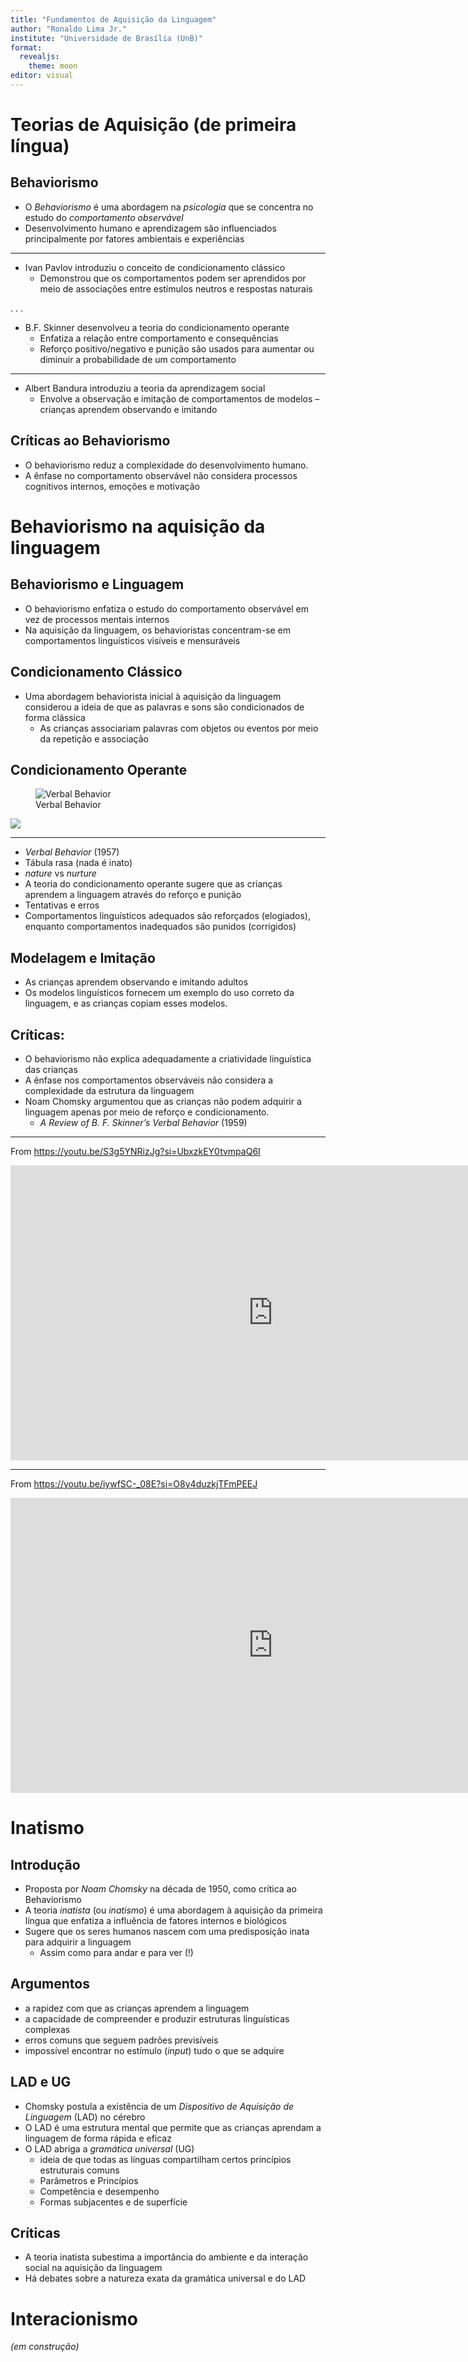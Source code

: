 ```yaml
---
title: "Fundamentos de Aquisição da Linguagem"
author: "Ronaldo Lima Jr."
institute: "Universidade de Brasília (UnB)"
format: 
  revealjs: 
    theme: moon
editor: visual
---
```


# Teorias de Aquisição (de primeira língua)

## Behaviorismo

- O *Behaviorismo* é uma abordagem na *psicologia* que se concentra no estudo do *comportamento observável*
- Desenvolvimento humano e aprendizagem são influenciados principalmente por fatores ambientais e experiências

---

- Ivan Pavlov introduziu o conceito de condicionamento clássico
  - Demonstrou que os comportamentos podem ser aprendidos por meio de associações entre estímulos neutros e respostas naturais

. . . 

- B.F. Skinner desenvolveu a teoria do condicionamento operante
  - Enfatiza a relação entre comportamento e consequências
  - Reforço positivo/negativo e punição são usados para aumentar ou diminuir a probabilidade de um comportamento

---

- Albert Bandura introduziu a teoria da aprendizagem social
  - Envolve a observação e imitação de comportamentos de modelos -- crianças aprendem observando e imitando
  
## Críticas ao Behaviorismo

- O behaviorismo reduz a complexidade do desenvolvimento humano.
- A ênfase no comportamento observável não considera processos cognitivos internos, emoções e motivação

# Behaviorismo na aquisição da linguagem

## Behaviorismo e Linguagem

- O behaviorismo enfatiza o estudo do comportamento observável em vez de processos mentais internos
- Na aquisição da linguagem, os behavioristas concentram-se em comportamentos linguísticos visíveis e mensuráveis

## Condicionamento Clássico

- Uma abordagem behaviorista inicial à aquisição da linguagem considerou a ideia de que as palavras e sons são condicionados de forma clássica
  - As crianças associariam palavras com objetos ou eventos por meio da repetição e associação

## Condicionamento Operante {.scrollable}

::: {layout-ncol=2}
![Verbal Behavior](FundAquis-2_files/verbalBehavior1.jpeg)

![](FundAquis-2_files/verbalBehavior2.jpeg)
:::

--- 

- *Verbal Behavior* (1957)
- Tábula rasa (nada é inato)
- *nature* vs *nurture*
- A teoria do condicionamento operante sugere que as crianças aprendem a linguagem através do reforço e punição
- Tentativas e erros
- Comportamentos linguísticos adequados são reforçados (elogiados), enquanto comportamentos inadequados são punidos (corrigidos)

## Modelagem e Imitação

- As crianças aprendem observando e imitando adultos
- Os modelos linguísticos fornecem um exemplo do uso correto da linguagem, e as crianças copiam esses modelos.

## Críticas:
- O behaviorismo não explica adequadamente a criatividade linguística das crianças
- A ênfase nos comportamentos observáveis não considera a complexidade da estrutura da linguagem
- Noam Chomsky argumentou que as crianças não podem adquirir a linguagem apenas por meio de reforço e condicionamento.
  - *A Review of B. F. Skinner's Verbal Behavior* (1959)

---

::: aside
From <https://youtu.be/S3g5YNRizJg?si=UbxzkEY0tvmpaQ6I>
:::

<iframe width="840" height="472" src="https://www.youtube.com/embed/S3g5YNRizJg?si=HNGG2WaKX7HUwZA9" title="YouTube video player" frameborder="0" allow="accelerometer; autoplay; clipboard-write; encrypted-media; gyroscope; picture-in-picture; web-share" allowfullscreen></iframe>

---

::: aside
From <https://youtu.be/iywfSC-_08E?si=O8y4duzkjTFmPEEJ>
:::

<iframe width="840" height="472" src="https://www.youtube.com/embed/iywfSC-_08E?si=ofTlvXTXSUVEL1GK" title="YouTube video player" frameborder="0" allow="accelerometer; autoplay; clipboard-write; encrypted-media; gyroscope; picture-in-picture; web-share" allowfullscreen></iframe>

# Inatismo

## Introdução

- Proposta por *Noam Chomsky* na década de 1950, como crítica ao Behaviorismo
- A teoria *inatista* (ou *inatismo*) é uma abordagem à aquisição da primeira língua que enfatiza a influência de fatores internos e biológicos
- Sugere que os seres humanos nascem com uma predisposição inata para adquirir a linguagem
  - Assim como para andar e para ver (!) 

## Argumentos 
- a rapidez com que as crianças aprendem a linguagem 
- a capacidade de compreender e produzir estruturas linguísticas complexas
- erros comuns que seguem padrões previsíveis
- impossível encontrar no estímulo (*input*) tudo o que se adquire


## LAD e UG

- Chomsky postula a existência de um *Dispositivo de Aquisição de Linguagem* (LAD) no cérebro
- O LAD é uma estrutura mental que permite que as crianças aprendam a linguagem de forma rápida e eficaz
- O LAD abriga a *gramática universal* (UG)
  - ideia de que todas as línguas compartilham certos princípios estruturais comuns
  - Parâmetros e Princípios
  - Competência e desempenho
  - Formas subjacentes e de superfície

## Críticas

- A teoria inatista subestima a importância do ambiente e da interação social na aquisição da linguagem
- Há debates sobre a natureza exata da gramática universal e do LAD

# Interacionismo

*(em construção)*